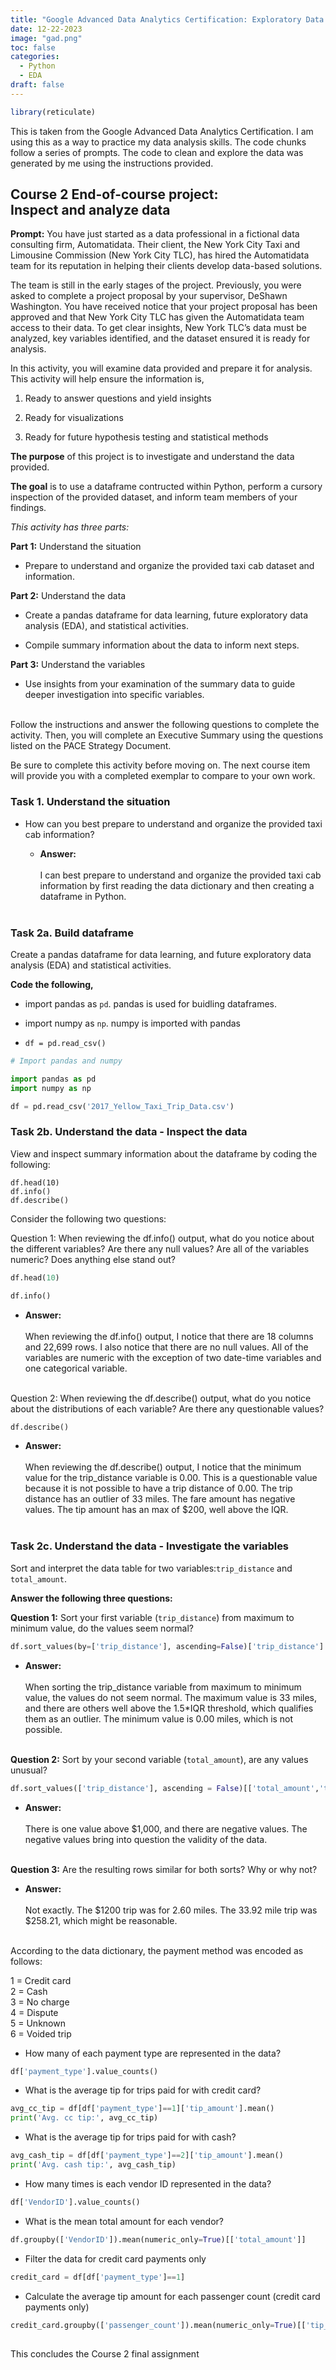 ```yaml
---
title: "Google Advanced Data Analytics Certification: Exploratory Data Analysis"
date: 12-22-2023
image: "gad.png"
toc: false
categories: 
  - Python
  - EDA
draft: false
---
```


```r
library(reticulate)

```

:::{.callout-note}
This is taken from the Google Advanced Data Analytics Certification. I am using this as a way to practice my data analysis skills. The code chunks follow a series of prompts. The code to clean and explore the data was generated by me using the instructions provided.
:::

## Course 2 End-of-course project: <br>Inspect and analyze data

**Prompt:** You have just started as a data professional in a fictional data consulting firm, Automatidata. Their client, the New York City Taxi and Limousine Commission (New York City TLC), has hired the Automatidata team for its reputation in helping their clients develop data-based solutions.

The team is still in the early stages of the project. Previously, you were asked to complete a project proposal by your supervisor, DeShawn Washington. You have received notice that your project proposal has been approved and that New York City TLC has given the Automatidata team access to their data. To get clear insights, New York TLC's data must be analyzed, key variables identified, and the dataset ensured it is ready for analysis.

In this activity, you will examine data provided and prepare it for analysis. This activity will help ensure the information is,

1.  Ready to answer questions and yield insights

2.  Ready for visualizations

3.  Ready for future hypothesis testing and statistical methods <br/>

**The purpose** of this project is to investigate and understand the data provided.

**The goal** is to use a dataframe contructed within Python, perform a cursory inspection of the provided dataset, and inform team members of your findings. <br/>

*This activity has three parts:*

**Part 1:** Understand the situation

-   Prepare to understand and organize the provided taxi cab dataset and information.

**Part 2:** Understand the data

-   Create a pandas dataframe for data learning, future exploratory data analysis (EDA), and statistical activities.

-   Compile summary information about the data to inform next steps.

**Part 3:** Understand the variables

-   Use insights from your examination of the summary data to guide deeper investigation into specific variables.

<br/> Follow the instructions and answer the following questions to complete the activity. Then, you will complete an Executive Summary using the questions listed on the PACE Strategy Document.

Be sure to complete this activity before moving on. The next course item will provide you with a completed exemplar to compare to your own work.

### **Task 1. Understand the situation**

-   How can you best prepare to understand and organize the provided taxi cab information? <br/>

    -   **Answer:** <br/> <br/> I can best prepare to understand and organize the provided taxi cab information by first reading the data dictionary and then creating a dataframe in Python. <br/> <br/>

### **Task 2a. Build dataframe**

Create a pandas dataframe for data learning, and future exploratory data analysis (EDA) and statistical activities.

**Code the following,**

-   import pandas as `pd`. pandas is used for buidling dataframes.

-   import numpy as `np`. numpy is imported with pandas

-   `df = pd.read_csv()`


```python

# Import pandas and numpy

import pandas as pd
import numpy as np

df = pd.read_csv('2017_Yellow_Taxi_Trip_Data.csv')

```


### **Task 2b. Understand the data - Inspect the data**

View and inspect summary information about the dataframe by coding the following:

`df.head(10)` <br/>
`df.info()` <br/>
`df.describe()` <br/>

Consider the following two questions:

Question 1: When reviewing the df.info() output, what do you notice about the different variables? Are there any null values? Are all of the variables numeric? Does anything else stand out?

```python
df.head(10)
```

```python
df.info()
```


  -   **Answer:** <br/> <br/> When reviewing the df.info() output, I notice that there are 18 columns and 22,699 rows. I also notice that there are no null values. All of the variables are numeric with the exception of two date-time variables and one categorical variable. <br/> <br/>


Question 2: When reviewing the df.describe() output, what do you notice about the distributions of each variable? Are there any questionable values?

```python
df.describe()
```

  -   **Answer:** <br/> <br/> When reviewing the df.describe() output, I notice that the minimum value for the trip_distance variable is 0.00. This is a questionable value because it is not possible to have a trip distance of 0.00. The trip distance has an outlier of 33 miles. The fare amount has negative values. The tip amount has an max of $200, well above the IQR. <br/> <br/>
  
### **Task 2c. Understand the data - Investigate the variables**

Sort and interpret the data table for two variables:`trip_distance` and `total_amount`.

**Answer the following three questions:**

**Question 1:** Sort your first variable (`trip_distance`) from maximum to minimum value, do the values seem normal?

```python
df.sort_values(by=['trip_distance'], ascending=False)['trip_distance']
```

  -   **Answer:** <br/> <br/> When sorting the trip_distance variable from maximum to minimum value, the values do not seem normal. The maximum value is 33 miles, and there are others well above the 1.5*IQR threshold, which qualifies them as an outlier. The minimum value is 0.00 miles, which is not possible. <br/> <br/>


**Question 2:** Sort by your second variable (`total_amount`), are any values unusual?

```python
df.sort_values(['trip_distance'], ascending = False)[['total_amount','trip_distance']]
```

  -   **Answer:** <br/> <br/> There is one value above \$1,000, and there are negative values. The negative values bring into question the validity of the data. <br/><br/>

**Question 3:** Are the resulting rows similar for both sorts? Why or why not?

 -    **Answer:** <br/> <br/> Not exactly. The \$1200 trip was for 2.60 miles. The 33.92 mile trip was \$258.21, which might be reasonable. <br/><br/>

According to the data dictionary, the payment method was encoded as follows:

1 = Credit card  
2 = Cash  
3 = No charge  
4 = Dispute  
5 = Unknown  
6 = Voided trip  

* How many of each payment type are represented in the data?

```python
df['payment_type'].value_counts()
```

* What is the average tip for trips paid for with credit card?

```python
avg_cc_tip = df[df['payment_type']==1]['tip_amount'].mean()
print('Avg. cc tip:', avg_cc_tip)
```

* What is the average tip for trips paid for with cash?

```python
avg_cash_tip = df[df['payment_type']==2]['tip_amount'].mean()
print('Avg. cash tip:', avg_cash_tip)
```

* How many times is each vendor ID represented in the data?

```python
df['VendorID'].value_counts()
```
* What is the mean total amount for each vendor?

```python
df.groupby(['VendorID']).mean(numeric_only=True)[['total_amount']]
```

* Filter the data for credit card payments only

```python
credit_card = df[df['payment_type']==1]
```

* Calculate the average tip amount for each passenger count (credit card payments only)

```python
credit_card.groupby(['passenger_count']).mean(numeric_only=True)[['tip_amount']]
```

:::{.callout-important}
## 
This concludes the Course 2 final assignment
:::

